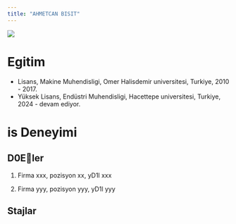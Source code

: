 ```yaml
---
title: "AHMETCAN BISIT"
---
```


![](/assets/images/vesikalik.jpeg){fig-align="center"}

# Egitim

-   Lisans, Makine Muhendisligi, Omer Halisdemir universitesi, Turkiye, 2010 - 2017.
-   Yüksek Lisans, Endüstri Muhendisligi, Hacettepe universitesi, Turkiye, 2024 - devam ediyor.

# is Deneyimi

## D0Eler

1.  Firma xxx, pozisyon xx, yD1l xxx

2.  Firma yyy, pozisyon yyy, yD1l yyy

## Stajlar

